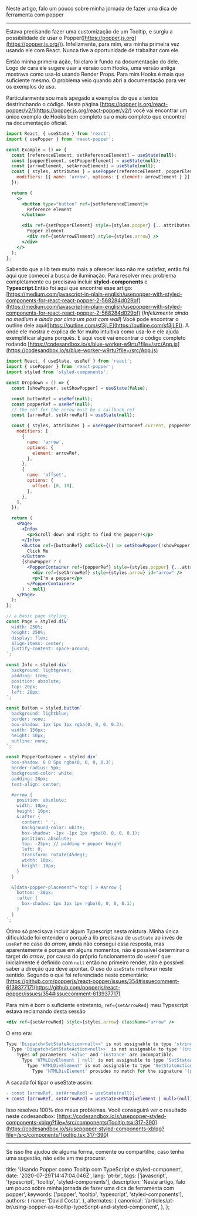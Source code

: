 Neste artigo, falo um pouco sobre minha jornada de fazer uma dica de ferramenta com popper

---

Estava precisando fazer uma customização de um Tooltip, e surgiu a possibilidade de usar o Popper([https://popper.js.org](https://popper.js.org/)). Infelizmente, para mim, era minha primeira vez usando ele com React. Nunca tive a oportunidade de trabalhar com ele.

Então minha primeira ação, foi claro ir fundo na documentação do dele. Logo de cara ele sugere usar a versão com Hooks, uma versão antiga mostrava como usa-lo usando Render Props. Para mim Hooks é mais que suficiente mesmo. O problema veio quando abri a documentação para ver os exemplos de uso.

Particularmente sou mais apegado a exemplos do que a textos destrinchando o código. Nesta página [https://popper.js.org/react-popper/v2/](https://popper.js.org/react-popper/v2/) você vai encontrar um único exemplo de Hooks bem completo ou o mais completo que encontrei na documentação oficial.

```jsx
import React, { useState } from 'react';
import { usePopper } from 'react-popper';

const Example = () => {
  const [referenceElement, setReferenceElement] = useState(null);
  const [popperElement, setPopperElement] = useState(null);
  const [arrowElement, setArrowElement] = useState(null);
  const { styles, attributes } = usePopper(referenceElement, popperElement, {
    modifiers: [{ name: 'arrow', options: { element: arrowElement } }],
  });

  return (
    <>
      <button type="button" ref={setReferenceElement}>
        Reference element
      </button>

      <div ref={setPopperElement} style={styles.popper} {...attributes.popper}>
        Popper element
        <div ref={setArrowElement} style={styles.arrow} />
      </div>
    </>
  );
};
```

Sabendo que a lib tem muito mais a oferecer isso não me satisfez, então foi aqui que comecei a busca de iluminação. Para resolver meu problema completamente eu precisava incluir **styled-components** e **Typescript**.Então foi aqui que encontrei esse artigo: [https://medium.com/javascript-in-plain-english/usepopper-with-styled-components-for-react-react-popper-2-568284d029bf](https://medium.com/javascript-in-plain-english/usepopper-with-styled-components-for-react-react-popper-2-568284d029bf) (_Infelizmente ainda no medium e ainda por cima um post com wall_) Você pode encontrar o outline dele aqui([https://outline.com/sf3jLE](https://outline.com/sf3jLE)). A onde ele mostra e explica de for muito intuitiva como usa-lo e ele ajuda exemplificar alguns porquês. E aqui você vai encontrar o código completo rodando [https://codesandbox.io/s/blue-worker-w9rtu?file=/src/App.js](https://codesandbox.io/s/blue-worker-w9rtu?file=/src/App.js)

```jsx
import React, { useState, useRef } from 'react';
import { usePopper } from 'react-popper';
import styled from 'styled-components';

const Dropdown = () => {
  const [showPopper, setShowPopper] = useState(false);

  const buttonRef = useRef(null);
  const popperRef = useRef(null);
  // the ref for the arrow must be a callback ref
  const [arrowRef, setArrowRef] = useState(null);

  const { styles, attributes } = usePopper(buttonRef.current, popperRef.current, {
    modifiers: [
      {
        name: 'arrow',
        options: {
          element: arrowRef,
        },
      },
      {
        name: 'offset',
        options: {
          offset: [0, 10],
        },
      },
    ],
  });

  return (
    <Page>
      <Info>
        <p>Scroll down and right to find the popper!</p>
      </Info>
      <Button ref={buttonRef} onClick={() => setShowPopper(!showPopper)}>
        Click Me
      </Button>
      {showPopper ? (
        <PopperContainer ref={popperRef} style={styles.popper} {...attributes.popper}>
          <div ref={setArrowRef} style={styles.arrow} id="arrow" />
          <p>I'm a popper</p>
        </PopperContainer>
      ) : null}
    </Page>
  );
};

// a basic page styling
const Page = styled.div`
  width: 250%;
  height: 250%;
  display: flex;
  align-items: center;
  justify-content: space-around;
`;

const Info = styled.div`
  background: lightgreen;
  padding: 1rem;
  position: absolute;
  top: 20px;
  left: 20px;
`;

const Button = styled.button`
  background: lightblue;
  border: none;
  box-shadow: 1px 1px 1px rgba(0, 0, 0, 0.3);
  width: 150px;
  height: 50px;
  outline: none;
`;

const PopperContainer = styled.div`
  box-shadow: 0 0 5px rgba(0, 0, 0, 0.3);
  border-radius: 5px;
  background-color: white;
  padding: 20px;
  text-align: center;

  #arrow {
    position: absolute;
    width: 10px;
    height: 10px;
    &:after {
      content: ' ';
      background-color: white;
      box-shadow: -1px -1px 1px rgba(0, 0, 0, 0.1);
      position: absolute;
      top: -25px; // padding + popper height
      left: 0;
      transform: rotate(45deg);
      width: 10px;
      height: 10px;
    }
  }

  &[data-popper-placement^='top'] > #arrow {
    bottom: -30px;
    :after {
      box-shadow: 1px 1px 1px rgba(0, 0, 0, 0.1);
    }
  }
`;
```

Ótimo só precisava incluir algum Typescript nesta mistura. Minha única dificuldade foi entender o porquê a lib precisava de `useState` ao invés de `useRef` no caso do _arrow_, ainda não consegui essa resposta, mas aparentemente é porque em alguns momentos, não é possível determinar o target do _arrow_, por causa do próprio funcionamento do `useRef` que inicialmente é definido com `null` então no primeiro render, não é possível saber a direção que deve apontar. O uso do `useState` melhorar neste sentido. Segundo o que foi referenciado neste comentário: [https://github.com/popperjs/react-popper/issues/354#issuecomment-613937717](https://github.com/popperjs/react-popper/issues/354#issuecomment-613937717)

Para mim é bom o suficiente entretanto, `ref={setArrowRed}` meu Typescript estava reclamando desta sessão

```jsx
<div ref={setArrowRed} style={styles.arrow} className="arrow" />
```

O erro era:

```jsx
Type 'Dispatch<SetStateAction<null>>' is not assignable to type 'string | ((instance: HTMLDivElement | null) => void) | RefObject<HTMLDivElement> | null | undefined'.
  Type 'Dispatch<SetStateAction<null>>' is not assignable to type '(instance: HTMLDivElement | null) => void'.
    Types of parameters 'value' and 'instance' are incompatible.
      Type 'HTMLDivElement | null' is not assignable to type 'SetStateAction<null>'.
        Type 'HTMLDivElement' is not assignable to type 'SetStateAction<null>'.
          Type 'HTMLDivElement' provides no match for the signature '(prevState: null): null'
```

A sacada foi tipar o useState assim:

```diff
- const [arrowRef, setArrowRed] = useState(null);
+ const [arrowRef, setArrowRed] = useState<HTMLDivElement | null>(null);
```

Isso resolveu 100% dos meus problemas. Você conseguirá ver o resultado neste codesandbox: [https://codesandbox.io/s/usepopper-styled-components-xblqg?file=/src/components/Tooltip.tsx:317-390](https://codesandbox.io/s/usepopper-styled-components-xblqg?file=/src/components/Tooltip.tsx:317-390)

---

Se isso lhe ajudou de alguma forma, comente ou compartilhe, caso tenha uma sugestão, não exite em me procurar.

  title: 'Usando Popper como Tooltip com TypeScript e styled-component',
  date: '2020-07-29T14:47:04.046Z',
  lang: 'pt-br',
  tags: ['javascript', 'typescript', 'tooltip', 'styled-components'],
  description:
    'Neste artigo, falo um pouco sobre minha jornada de fazer uma dica de ferramenta com popper',
  keywords: ['popper', 'tooltip', 'typescript', 'styled-components'],
  authors: {
    name: 'David Costa',
  },
  alternates: {
    canonical: '/articles/pt-br/using-popper-as-tooltip-typeScript-and-styled-component',
  },
};


